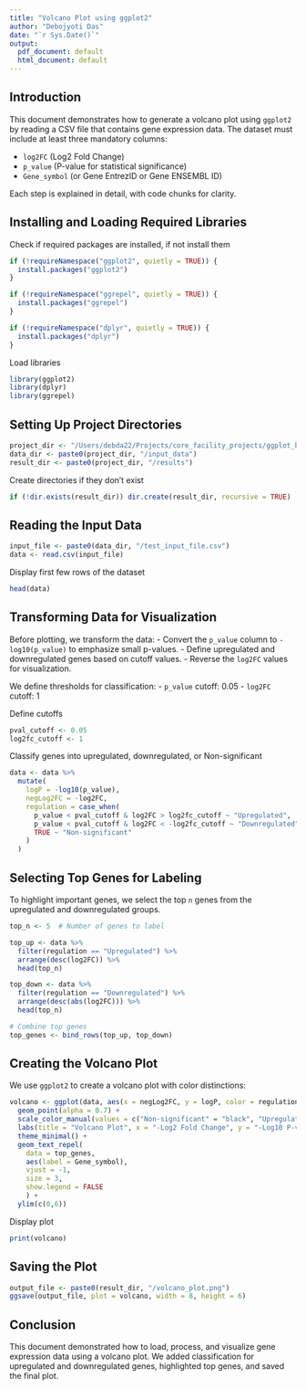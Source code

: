```yaml
---
title: "Volcano Plot using ggplot2"
author: "Debojyoti Das"
date: "`r Sys.Date()`"
output:
  pdf_document: default
  html_document: default
---
```


## Introduction

This document demonstrates how to generate a volcano plot using `ggplot2` by reading a CSV file that contains gene expression data. The dataset must include at least three mandatory columns:

- `log2FC` (Log2 Fold Change)
- `p_value` (P-value for statistical significance)
- `Gene_symbol` (or Gene EntrezID or Gene ENSEMBL ID)

Each step is explained in detail, with code chunks for clarity.

## Installing and Loading Required Libraries

Check if required packages are installed, if not install them
```r
if (!requireNamespace("ggplot2", quietly = TRUE)) {
  install.packages("ggplot2")
}

if (!requireNamespace("ggrepel", quietly = TRUE)) {
  install.packages("ggrepel")
}

if (!requireNamespace("dplyr", quietly = TRUE)) {
  install.packages("dplyr")
}
```

Load libraries
```r
library(ggplot2)
library(dplyr)
library(ggrepel)
```

## Setting Up Project Directories

```r
project_dir <- "/Users/debda22/Projects/core_facility_projects/ggplot_basics"
data_dir <- paste0(project_dir, "/input_data")
result_dir <- paste0(project_dir, "/results")
```

Create directories if they don't exist
```r
if (!dir.exists(result_dir)) dir.create(result_dir, recursive = TRUE)
```

## Reading the Input Data

```r
input_file <- paste0(data_dir, "/test_input_file.csv")
data <- read.csv(input_file)
```

Display first few rows of the dataset
```r
head(data)
```

## Transforming Data for Visualization

Before plotting, we transform the data:
- Convert the `p_value` column to `-log10(p_value)` to emphasize small p-values.
- Define upregulated and downregulated genes based on cutoff values.
- Reverse the `log2FC` values for visualization.

We define thresholds for classification:
- `p_value` cutoff: 0.05
- `log2FC` cutoff: 1


Define cutoffs
```r
pval_cutoff <- 0.05
log2fc_cutoff <- 1
```

Classify genes into upregulated, downregulated, or Non-significant
```r
data <- data %>%
  mutate(
    logP = -log10(p_value),
    negLog2FC = -log2FC,
    regulation = case_when(
      p_value < pval_cutoff & log2FC > log2fc_cutoff ~ "Upregulated",
      p_value < pval_cutoff & log2FC < -log2fc_cutoff ~ "Downregulated",
      TRUE ~ "Non-significant"
    )
  )
```

## Selecting Top Genes for Labeling

To highlight important genes, we select the top `n` genes from the upregulated and downregulated groups.

```r
top_n <- 5  # Number of genes to label

top_up <- data %>%
  filter(regulation == "Upregulated") %>%
  arrange(desc(log2FC)) %>%
  head(top_n)

top_down <- data %>%
  filter(regulation == "Downregulated") %>%
  arrange(desc(abs(log2FC))) %>%
  head(top_n)

# Combine top genes
top_genes <- bind_rows(top_up, top_down)
```

## Creating the Volcano Plot

We use `ggplot2` to create a volcano plot with color distinctions:

```r
volcano <- ggplot(data, aes(x = negLog2FC, y = logP, color = regulation)) +
  geom_point(alpha = 0.7) +
  scale_color_manual(values = c("Non-significant" = "black", "Upregulated" = "red", "Downregulated" = "blue")) +
  labs(title = "Volcano Plot", x = "-Log2 Fold Change", y = "-Log10 P-value") +
  theme_minimal() +
  geom_text_repel(
    data = top_genes, 
    aes(label = Gene_symbol), 
    vjust = -1, 
    size = 3, 
    show.legend = FALSE
    ) +
  ylim(c(0,6))
```

Display plot
```r
print(volcano)
```

## Saving the Plot

```r
output_file <- paste0(result_dir, "/volcano_plot.png")
ggsave(output_file, plot = volcano, width = 8, height = 6)
```

## Conclusion

This document demonstrated how to load, process, and visualize gene expression data using a volcano plot. We added classification for upregulated and downregulated genes, highlighted top genes, and saved the final plot.

